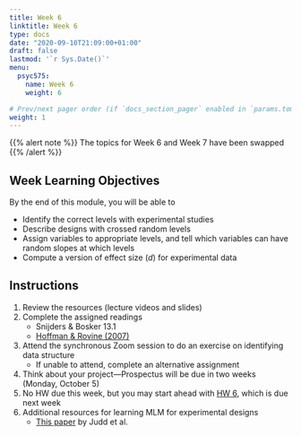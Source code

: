 ```yaml
---
title: Week 6
linktitle: Week 6
type: docs
date: "2020-09-10T21:09:00+01:00"
draft: false
lastmod: '`r Sys.Date()`'
menu:
  psyc575:
    name: Week 6
    weight: 6

# Prev/next pager order (if `docs_section_pager` enabled in `params.toml`)
weight: 1
---
```


{{% alert note %}}
The topics for Week 6 and Week 7 have been swapped
{{% /alert %}}

## Week Learning Objectives

By the end of this module, you will be able to 

- Identify the correct levels with experimental studies
- Describe designs with crossed random levels
- Assign variables to appropriate levels, and tell which variables can have random slopes at which levels
- Compute a version of effect size ($d$) for experimental data

## Instructions

1. Review the resources (lecture videos and slides)
2. Complete the assigned readings
    * Snijders & Bosker 13.1
    * [Hoffman & Rovine (2007)](https://link.springer.com/content/pdf/10.3758/BF03192848.pdf)
3. Attend the synchronous Zoom session to do an exercise on identifying data structure
    * If unable to attend, complete an alternative assignment
4. Think about your project---Prospectus will be due in two weeks (Monday, October 5)
5. No HW due this week, but you may start ahead with [HW 6](../homework-6), which is due next week
6. Additional resources for learning MLM for experimental designs
    * [This paper](https://www.annualreviews.org/doi/abs/10.1146/annurev-psych-122414-033702) by Judd et al. 
